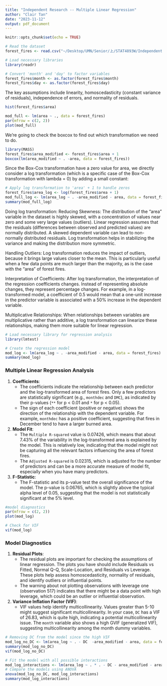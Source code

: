 ```yaml
---
title: "Independent Research -- Multiple Linear Regression"
author: "Clair Tan"
date: "2023-11-12"
output: pdf_document
---
```


```r
knitr::opts_chunk$set(echo = TRUE)
```

```r
# Read the dataset
forest_fires <- read.csv("~/Desktop/UMN/Senior/上/STAT4893W/Independent Research/forest+fires/forestfires.csv")
```

```r
# Load necessary libraries
library(readr)
```

```r
# Convert 'month' and 'day' to factor variables
forest_fires$month <- as.factor(forest_fires$month)
forest_fires$day <- as.factor(forest_fires$day)
```

The key assumptions include linearity, homoscedasticity (constant variance of residuals), independence of errors, and normality of residuals.
```r
hist(forest_fires$area)
```


```r
mod_full <- lm(area ~ ., data = forest_fires)
par(mfrow = c(2, 2))
plot(mod_full)
```


We're going to check the boxcox to find out which transformation we need to do. 
```r
library(MASS)
forest_fires$area_modified <- forest_fires$area + 1
boxcox(lm(area_modified ~ . -area, data = forest_fires))
```

Since the Box-Cox transformation have a zero value for area, we directly consider a log transformation (which is a specific case of the Box-Cox transformation with lambda = 0) by adding a small constant:
```r
# Apply log transformation to 'area' + 1 to handle zeros
forest_fires$area_log <- log(forest_fires$area + 1)
mod_full_log <- lm(area_log ~ . -area_modified - area, data = forest_fires)
summary(mod_full_log)
```

Doing log transformation:
Reducing Skewness: The distribution of the "area" variable in the dataset is highly skewed, with a concentration of values near zero and some very large values (outliers). Linear regression assumes that the residuals (differences between observed and predicted values) are normally distributed. A skewed dependent variable can lead to non-normally distributed residuals. Log transformation helps in stabilizing the variance and making the distribution more symmetric.

Handling Outliers: Log transformation reduces the impact of outliers, because it brings large values closer to the mean. This is particularly useful when a few data points are much larger than the majority, as is the case with the "area" of forest fires.

Interpretation of Coefficients: After log transformation, the interpretation of the regression coefficients changes. Instead of representing absolute changes, they represent percentage changes. For example, in a log-transformed model, a coefficient of 0.5 would mean that a one-unit increase in the predictor variable is associated with a 50% increase in the dependent variable.

Multiplicative Relationships: When relationships between variables are multiplicative rather than additive, a log transformation can linearize these relationships, making them more suitable for linear regression.
```r
# Load necessary library for regression analysis
library(lmtest)

# Create the regression model
mod_log <- lm(area_log ~ . -area_modified - area, data = forest_fires)
summary(mod_log)
```

### Multiple Linear Regression Analysis

1. **Coefficients**: 
   - The coefficients indicate the relationship between each predictor and the log-transformed area of forest fires. Only a few predictors are statistically significant (e.g., `monthdec` and `DMC`), as indicated by their p-values (`**` for p < 0.01 and `*` for p < 0.05). 
   - The sign of each coefficient (positive or negative) shows the direction of the relationship with the dependent variable. For example, `monthdec` has a positive coefficient, suggesting that fires in December tend to have a larger burned area.

2. **Model Fit**:
   - The `Multiple R-squared` value is 0.07426, which means that about 7.43% of the variability in the log-transformed area is explained by the model. This is relatively low, indicating that the model might not be capturing all the relevant factors influencing the area of forest fires.
   - The `Adjusted R-squared` is 0.02315, which is adjusted for the number of predictors and can be a more accurate measure of model fit, especially when you have many predictors.

3. **F-Statistic**:
   - The F-statistic and its p-value test the overall significance of the model. The p-value is 0.06765, which is slightly above the typical alpha level of 0.05, suggesting that the model is not statistically significant at the 5% level.


```r
#model diagnostics
par(mfrow = c(2, 2))
plot(mod_log)
```


```r
# Check for VIF
vif(mod_log)
```

### Model Diagnostics

1. **Residual Plots**:
   - The residual plots are important for checking the assumptions of linear regression. The plots you have should include Residuals vs Fitted, Normal Q-Q, Scale-Location, and Residuals vs Leverage. These plots help assess homoscedasticity, normality of residuals, and identify outliers or influential points.
   - The warning about not plotting observations with leverage one (observation 517) indicates that there might be a data point with high leverage, which could be an outlier or influential observation.

2. **Variance Inflation Factor (VIF)**:
   - VIF values help identify multicollinearity. Values greater than 5-10 might suggest significant multicollinearity. In your case, `DC` has a VIF of 26.83, which is quite high, indicating a potential multicollinearity issue. The `month` variable also shows a high GVIF (generalized VIF), suggesting multicollinearity among the month dummy variables.

```r
# Removing DC from the model since the high VIF
mod_log_no_DC <- lm(area_log ~ . - DC  -area_modified - area, data = forest_fires)
summary(mod_log_no_DC)
vif(mod_log_no_DC)
```



```r
# Fit the model with all possible interactions
mod_log_interactions <- lm(area_log ~ . * . - DC - area_modified - area, data = forest_fires)
# Compare the models using ANOVA
anova(mod_log_no_DC, mod_log_interactions)
summary(mod_log_interactions)
```







